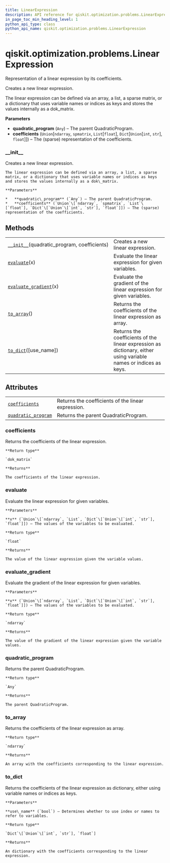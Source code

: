 ```yaml
---
title: LinearExpression
description: API reference for qiskit.optimization.problems.LinearExpression
in_page_toc_min_heading_level: 1
python_api_type: class
python_api_name: qiskit.optimization.problems.LinearExpression
---
```


# qiskit.optimization.problems.LinearExpression

<Class id="qiskit.optimization.problems.LinearExpression" isDedicatedPage={true} github="https://github.com/qiskit-community/qiskit-aqua/tree/stable/0.9/qiskit/optimization/problems/linear_expression.py" signature="LinearExpression(quadratic_program, coefficients)" modifiers="class">
  Representation of a linear expression by its coefficients.

  Creates a new linear expression.

  The linear expression can be defined via an array, a list, a sparse matrix, or a dictionary that uses variable names or indices as keys and stores the values internally as a dok\_matrix.

  **Parameters**

  *   **quadratic\_program** (`Any`) – The parent QuadraticProgram.
  *   **coefficients** (`Union`\[`ndarray`, `spmatrix`, `List`\[`float`], `Dict`\[`Union`\[`int`, `str`], `float`]]) – The (sparse) representation of the coefficients.

  ### \_\_init\_\_

  <Function id="qiskit.optimization.problems.LinearExpression.__init__" signature="__init__(quadratic_program, coefficients)">
    Creates a new linear expression.

    The linear expression can be defined via an array, a list, a sparse matrix, or a dictionary that uses variable names or indices as keys and stores the values internally as a dok\_matrix.

    **Parameters**

    *   **quadratic\_program** (`Any`) – The parent QuadraticProgram.
    *   **coefficients** (`Union`\[`ndarray`, `spmatrix`, `List`\[`float`], `Dict`\[`Union`\[`int`, `str`], `float`]]) – The (sparse) representation of the coefficients.
  </Function>

  ## Methods

  |                                                                                                                                                                  |                                                                                                                  |
  | ---------------------------------------------------------------------------------------------------------------------------------------------------------------- | ---------------------------------------------------------------------------------------------------------------- |
  | [`__init__`](#qiskit.optimization.problems.LinearExpression.__init__ "qiskit.optimization.problems.LinearExpression.__init__")(quadratic\_program, coefficients) | Creates a new linear expression.                                                                                 |
  | [`evaluate`](#qiskit.optimization.problems.LinearExpression.evaluate "qiskit.optimization.problems.LinearExpression.evaluate")(x)                                | Evaluate the linear expression for given variables.                                                              |
  | [`evaluate_gradient`](#qiskit.optimization.problems.LinearExpression.evaluate_gradient "qiskit.optimization.problems.LinearExpression.evaluate_gradient")(x)     | Evaluate the gradient of the linear expression for given variables.                                              |
  | [`to_array`](#qiskit.optimization.problems.LinearExpression.to_array "qiskit.optimization.problems.LinearExpression.to_array")()                                 | Returns the coefficients of the linear expression as array.                                                      |
  | [`to_dict`](#qiskit.optimization.problems.LinearExpression.to_dict "qiskit.optimization.problems.LinearExpression.to_dict")(\[use\_name])                        | Returns the coefficients of the linear expression as dictionary, either using variable names or indices as keys. |

  ## Attributes

  |                                                                                                                                                           |                                                    |
  | --------------------------------------------------------------------------------------------------------------------------------------------------------- | -------------------------------------------------- |
  | [`coefficients`](#qiskit.optimization.problems.LinearExpression.coefficients "qiskit.optimization.problems.LinearExpression.coefficients")                | Returns the coefficients of the linear expression. |
  | [`quadratic_program`](#qiskit.optimization.problems.LinearExpression.quadratic_program "qiskit.optimization.problems.LinearExpression.quadratic_program") | Returns the parent QuadraticProgram.               |

  ### coefficients

  <Function id="qiskit.optimization.problems.LinearExpression.coefficients" signature="coefficients" modifiers="property">
    Returns the coefficients of the linear expression.

    **Return type**

    `dok_matrix`

    **Returns**

    The coefficients of the linear expression.
  </Function>

  ### evaluate

  <Function id="qiskit.optimization.problems.LinearExpression.evaluate" signature="evaluate(x)">
    Evaluate the linear expression for given variables.

    **Parameters**

    **x** (`Union`\[`ndarray`, `List`, `Dict`\[`Union`\[`int`, `str`], `float`]]) – The values of the variables to be evaluated.

    **Return type**

    `float`

    **Returns**

    The value of the linear expression given the variable values.
  </Function>

  ### evaluate\_gradient

  <Function id="qiskit.optimization.problems.LinearExpression.evaluate_gradient" signature="evaluate_gradient(x)">
    Evaluate the gradient of the linear expression for given variables.

    **Parameters**

    **x** (`Union`\[`ndarray`, `List`, `Dict`\[`Union`\[`int`, `str`], `float`]]) – The values of the variables to be evaluated.

    **Return type**

    `ndarray`

    **Returns**

    The value of the gradient of the linear expression given the variable values.
  </Function>

  ### quadratic\_program

  <Function id="qiskit.optimization.problems.LinearExpression.quadratic_program" signature="quadratic_program" modifiers="property">
    Returns the parent QuadraticProgram.

    **Return type**

    `Any`

    **Returns**

    The parent QuadraticProgram.
  </Function>

  ### to\_array

  <Function id="qiskit.optimization.problems.LinearExpression.to_array" signature="to_array()">
    Returns the coefficients of the linear expression as array.

    **Return type**

    `ndarray`

    **Returns**

    An array with the coefficients corresponding to the linear expression.
  </Function>

  ### to\_dict

  <Function id="qiskit.optimization.problems.LinearExpression.to_dict" signature="to_dict(use_name=False)">
    Returns the coefficients of the linear expression as dictionary, either using variable names or indices as keys.

    **Parameters**

    **use\_name** (`bool`) – Determines whether to use index or names to refer to variables.

    **Return type**

    `Dict`\[`Union`\[`int`, `str`], `float`]

    **Returns**

    An dictionary with the coefficients corresponding to the linear expression.
  </Function>
</Class>

